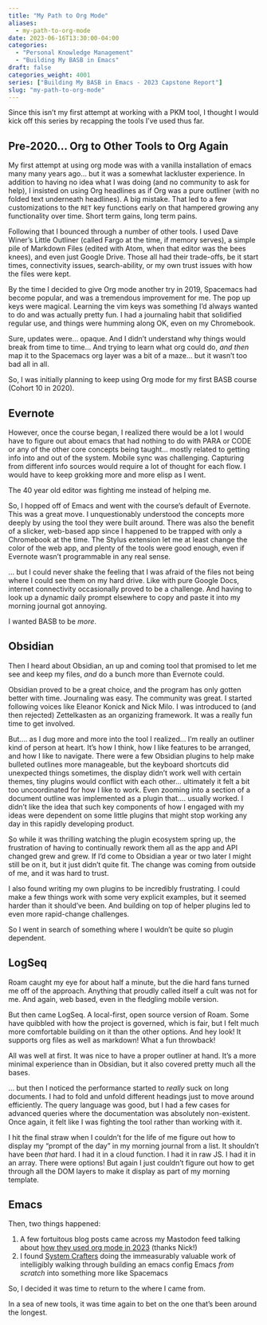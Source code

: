 ```yaml
---
title: "My Path to Org Mode"
aliases: 
  - my-path-to-org-mode
date: 2023-06-16T13:30:00-04:00
categories: 
  - "Personal Knowledge Management"
  - "Building My BASB in Emacs"
draft: false
categories_weight: 4001
series: ["Building My BASB in Emacs - 2023 Capstone Report"]
slug: "my-path-to-org-mode"
---
```


Since this isn't my first attempt at working with a PKM tool, I thought I would kick off this series by recapping the tools I've used thus far.


## Pre-2020... Org to Other Tools to Org Again {#pre-2020-dot-dot-dot-org-to-other-tools-to-org-again}

My first attempt at using org mode was with a vanilla installation of emacs many many years ago... but it was a somewhat lackluster experience. In addition to having no idea what I was doing (and no community to ask for help), I insisted on using Org headlines as if Org was a pure outliner (with no folded text underneath headlines). A big mistake. That led to a few customizations to the `RET` key functions early on that hampered growing any functionality over time. Short term gains, long term pains.

Following that I bounced through a number of other tools. I used Dave Winer's Little Outliner (called Fargo at the time, if memory serves), a simple pile of Markdown Files (edited with Atom, when that editor was the bees knees), and even just Google Drive. Those all had their trade-offs, be it start times, connectivity issues, search-ability, or my own trust issues with how the files were kept.

By the time I decided to give Org mode another try in 2019, Spacemacs had become popular, and was a tremendous improvement for me. The pop up keys were magical. Learning the vim keys was something I'd always wanted to do and was actually pretty fun. I had a journaling habit that solidified regular use, and things were humming along OK, even on my Chromebook.

Sure, updates were... opaque. And I didn't understand why things would break from time to time... And trying to learn what org could do, _and then_ map it to the Spacemacs org layer was a bit of a maze... but it wasn't too bad all in all.

So, I was initially planning to keep using Org mode for my first BASB course (Cohort 10 in 2020).


## Evernote {#evernote}

However, once the course began, I realized there would be a lot I would have to figure out about emacs that had nothing to do with PARA or CODE or any of the other core concepts being taught... mostly related to getting info into and out of the system. Mobile sync was challenging. Capturing from different info sources would require a lot of thought for each flow. I would have to keep grokking more and more elisp as I went.

The 40 year old editor was fighting me instead of helping me.

So, I hopped off of Emacs and went with the course's default of Evernote. This was a great move. I unquestionably understood the concepts more deeply by using the tool they were built around. There was also the benefit of a slicker, web-based app since I happened to be trapped with only a Chromebook at the time. The Stylus extension let me at least change the color of the web app, and plenty of the tools were good enough, even if Evernote wasn't programmable in any real sense.

... but I could never shake the feeling that I was afraid of the files not being where I could see them on my hard drive. Like with pure Google Docs, internet connectivity occasionally proved to be a challenge. And having to look up a dynamic daily prompt elsewhere to copy and paste it into my morning journal got annoying.

I wanted BASB to be _more_.


## Obsidian {#obsidian}

Then I heard about Obsidian, an up and coming tool that promised to let me see and keep my files, _and_ do a bunch more than Evernote could.

Obsidian proved to be a great choice, and the program has only gotten better with time. Journaling was easy. The community was great. I started following voices like Eleanor Konick and Nick Milo. I was introduced to (and then rejected) Zettelkasten as an organizing framework. It was a really fun time to get involved.

But.... as I dug more and more into the tool I realized... I'm really an outliner kind of person at heart. It's how I think, how I like features to be arranged, and how I like to navigate. There were a few Obsidian plugins to help make bulleted outlines more manageable, but the keyboard shortcuts did unexpected things sometimes, the display didn't work well with certain themes, tiny plugins would conflict with each other... ultimately it felt a bit too uncoordinated for how I like to work. Even zooming into a section of a document outline was implemented as a plugin that.... usually worked. I didn't like the idea that such key components of how I engaged with my ideas were dependent on some little plugins that might stop working any day in this rapidly developing product.

So while it was thrilling watching the plugin ecosystem spring up, the frustration of having to continually rework them all as the app and API changed grew and grew. If I'd come to Obsidian a year or two later I might still be on it, but it just didn't quite fit. The change was coming from outside of me, and it was hard to trust.

I also found writing my own plugins to be incredibly frustrating. I could make a few things work with some very explicit examples, but it seemed harder than it should've been. And building on top of helper plugins led to even more rapid-change challenges.

So I went in search of something where I wouldn't be quite so plugin dependent.


## LogSeq {#logseq}

Roam caught my eye for about half a minute, but the die hard fans turned me off of the approach. Anything that proudly called itself a cult was not for me. And again, web based, even in the fledgling mobile version.

But then came LogSeq. A local-first, open source version of Roam. Some have quibbled with how the project is governed, which is fair, but I felt much more comfortable building on it than the other options. And hey look! It supports org files as well as markdown! What a fun throwback!

All was well at first. It was nice to have a proper outliner at hand. It's a more minimal experience than in Obsidian, but it also covered pretty much all the bases.

... but then I noticed the performance started to _really_ suck on long documents. I had to fold and unfold different headings just to move around efficiently. The query language was good, but I had a few cases for advanced queries where the documentation was absolutely non-existent. Once again, it felt like I was fighting the tool rather than working with it.

I hit the final straw when I couldn't for the life of me figure out how to display my "prompt of the day" in my morning journal from a list. It shouldn't have been _that_ hard. I had it in a cloud function. I had it in raw JS. I had it in an array. There were options! But again I just couldn't figure out how to get through all the DOM layers to make it display as part of my morning template.


## Emacs {#emacs}

Then, two things happened:

1.  A few fortuitous blog posts came across my Mastodon feed talking about [how they used org mode in 2023](https://cmdln.org/2023/03/25/how-i-org-in-2023/) (thanks Nick!)
2.  I found [System Crafters](https://www.youtube.com/c/systemcrafters) doing the immeasurably valuable work of intelligibly walking through building an emacs config Emacs _from scratch_ into something more like Spacemacs

So, I decided it was time to return to the where I came from.

In a sea of new tools, it was time again to bet on the one that's been around the longest.

